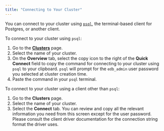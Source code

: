 ```yaml
---
title: "Connecting to Your Cluster"
---
```

You can connect to your cluster using [`psql`](http://postgresguide.com/utilities/psql.html), the terminal-based client for Postgres, or another client.

To connect to your cluster using `psql`:  
1. Go to the [**Clusters**](https://portal.edbcloud.com/clusters) page.
2. Select the name of your cluster. 
3. On the **Overview** tab, select the copy icon to the right of the **Quick Connect** field to copy the command for connecting to your cluster using `psql` to your clipboard. `psql` will prompt for the `edb_admin` user password you selected at cluster creation time.
4. Paste the command in your `psql` terminal. 

To connect to your cluster using a client other than `psql`:
1. Go to the **Clusters** page.
2. Select the name of your cluster. 
3. Select the **Connect** tab. You can review and copy all the relevant information you need from this screen except for the user password. Please consult the client driver documentation for the connection string format the driver uses.  
